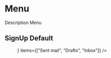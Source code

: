 
<Meta title="Molecules/Menu"/>

# Menu

Description Menu

## SignUp Default
<Preview withToolbar>
  <Story name="Default">
    <Menu
      button={
        <Fab
          color="inherit"
          size="medium"
          aria-label="edit"
        >
          <EditIcon/>
        </Fab>
      }
      items={["Sent mail", "Drafts", "Inbox"]}
    />
  </Story>
</Preview>
